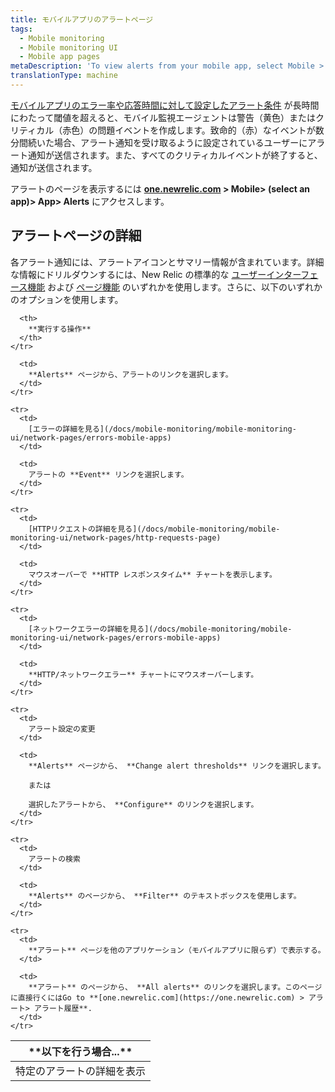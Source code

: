 ```yaml
---
title: モバイルアプリのアラートページ
tags:
  - Mobile monitoring
  - Mobile monitoring UI
  - Mobile app pages
metaDescription: 'To view alerts from your mobile app, select Mobile > (selected app) > App > Alerts.'
translationType: machine
---
```


[モバイルアプリのエラー率や応答時間に対して設定したアラート条件](/docs/mobile-apps/alert-settings) が長時間にわたって閾値を超えると、モバイル監視エージェントは警告（黄色）またはクリティカル（赤色）の問題イベントを作成します。致命的（赤）なイベントが数分間続いた場合、アラート通知を受け取るように設定されているユーザーにアラート通知が送信されます。また、すべてのクリティカルイベントが終了すると、通知が送信されます。

アラートのページを表示するには **[one.newrelic.com](https://one.newrelic.com) > Mobile> (select an app)> App> Alerts** にアクセスします。

## アラートページの詳細

各アラート通知には、アラートアイコンとサマリー情報が含まれています。詳細な情報にドリルダウンするには、New Relic の標準的な [ユーザーインターフェース機能](/docs/accounts-partnerships/education/getting-started-new-relic/new-relic-user-interface) および [ページ機能](/docs/data-analysis/user-interface-functions/standard-page-functions) のいずれかを使用します。さらに、以下のいずれかのオプションを使用します。

<table>
  <thead>
    <tr>
      <th width={200}>
        **以下を行う場合...**
      </th>

      <th>
        **実行する操作**
      </th>
    </tr>
  </thead>

  <tbody>
    <tr>
      <td>
        特定のアラートの詳細を表示
      </td>

      <td>
        **Alerts** ページから、アラートのリンクを選択します。
      </td>
    </tr>

    <tr>
      <td>
        [エラーの詳細を見る](/docs/mobile-monitoring/mobile-monitoring-ui/network-pages/errors-mobile-apps)
      </td>

      <td>
        アラートの **Event** リンクを選択します。
      </td>
    </tr>

    <tr>
      <td>
        [HTTPリクエストの詳細を見る](/docs/mobile-monitoring/mobile-monitoring-ui/network-pages/http-requests-page)
      </td>

      <td>
        マウスオーバーで **HTTP レスポンスタイム** チャートを表示します。
      </td>
    </tr>

    <tr>
      <td>
        [ネットワークエラーの詳細を見る](/docs/mobile-monitoring/mobile-monitoring-ui/network-pages/errors-mobile-apps)
      </td>

      <td>
        **HTTP/ネットワークエラー** チャートにマウスオーバーします。
      </td>
    </tr>

    <tr>
      <td>
        アラート設定の変更
      </td>

      <td>
        **Alerts** ページから、 **Change alert thresholds** リンクを選択します。

        または

        選択したアラートから、 **Configure** のリンクを選択します。
      </td>
    </tr>

    <tr>
      <td>
        アラートの検索
      </td>

      <td>
        **Alerts** のページから、 **Filter** のテキストボックスを使用します。
      </td>
    </tr>

    <tr>
      <td>
        **アラート** ページを他のアプリケーション（モバイルアプリに限らず）で表示する。
      </td>

      <td>
        **アラート** のページから、 **All alerts** のリンクを選択します。このページに直接行くにはGo to **[one.newrelic.com](https://one.newrelic.com) > アラート> アラート履歴**.
      </td>
    </tr>
  </tbody>
</table>